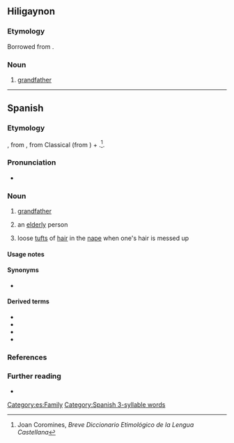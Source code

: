 ==Hiligaynon==

===Etymology===
Borrowed from {{bor|hil|es|abuelo}}.

===Noun===
{{hil-noun|abuélo}}

# [[grandfather]]

----

==Spanish==
{{wikipedia|lang=es}}

===Etymology===
{{unk|lang=es|title=Possibly}}, from {{inh|es|la|*aviōlus}}, from Classical {{inh|es|la|avus}} (from {{inh|es|ine-pro|*h₂éwh₂os||grandfather}}) + {{m|la|-olus}}.<ref>Joan Coromines, ''Breve Diccionario Etimológico de la Lengua Castellana''</ref>. {{coglist|es|*aviōlus}}

===Pronunciation===
* {{IPA|/aˈbue.lo/|[äˈβwe̞.lo̞]|[äˈwe̞.lo̞]|[äˈɣwe̞.lo̞]|lang=es}}

===Noun===
{{es-noun|m|f=abuela}}

# [[grandfather]]
#: {{ux|es|Su '''abuelo''' es simpático.|His '''grandfather''' is nice.}}
# {{lb|es|colloquial|affectionate}} an [[elderly]] person
# loose [[tuft]]s of [[hair]] in the [[nape]] when one's hair is messed up

====Usage notes====
{{es-note-noun-mf}}

====Synonyms====
* {{sense|loose tufts of hair}} {{l|es|tolano}}

====Derived terms====
* {{l|es|abolengo}}
* {{l|es|abuelado}}
* {{l|es|abuelito}}
* {{l|es|bisabuelo}}

===References===
<references/>

===Further reading===
* {{R:DRAE 2001}}

[[Category:es:Family]]
[[Category:Spanish 3-syllable words]]